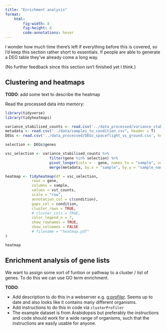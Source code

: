 ```yaml
---
title: "Enrichment analysis"
format:
    html:
        fig-width: 8
        fig-height: 4
        code-annotations: hover
---
```


::: {.mwadd}

I wonder how much time there's left if everything before this is covered, so I'd keep this section rather short to essentials.
If people are able to generate a DEG table they've already come a long way.

(No further feedback since this section isn't finished yet I think.)

:::

## Clustering and heatmaps

**TODO**: add some text to describe the heatmap 

Read the processed data into memory:

```R
library(tidyverse)
library(tidyheatmaps)

variance_stabilised_counts <- read.csv('../data_processed/variance_stabilized_dataset.csv')
metadata <- read.csv("../data/samples_to_condition.csv", header = T)
DEGs <- read.csv('../data_processed/DEGs_spaceflight_vs_ground.csv', header = T)

selection <- DEGs$genes

vsc_selection <- variance_stabilised_counts %>% 
                    filter(gene %in% selection) %>%
                    pivot_longer(cols = - gene, names_to = "sample", values_to = "vst_counts") %>% 
                    merge(metadata, by.x = "sample", by.y = "sample_name") 
```

```R
heatmap <- tidyheatmap(df = vsc_selection,
            rows = gene,
            columns = sample,
            values = vst_counts,
            scale = "row",
            annotation_col = c(condition),
            gaps_col = condition,
            cluster_rows = TRUE,
            # cluster_cols = TRUE,
            color_legend_n = 7,
            show_rownames = TRUE,
            show_colnames = FALSE
            # filename = "heatmap.pdf"
)

heatmap
```

## Enrichment analysis of gene lists

We want to assign some sort of funtion or pathway to a cluster / list of genes. To do this we can use GO term enrichment.

**TODO**:

- Add description to do this in a webserver e.g. [g:profiler](http://biit.cs.ut.ee/gprofiler/gost). Seems up to date and also looks like it contains many different organisms. 
- Add instructions to do this in code via `clusterProfiler`
- The example dataset is from Arabidopsis but preferably the instructions and code should work for a wide range of organisms, such that the instructions are easily usable for anyone. 
